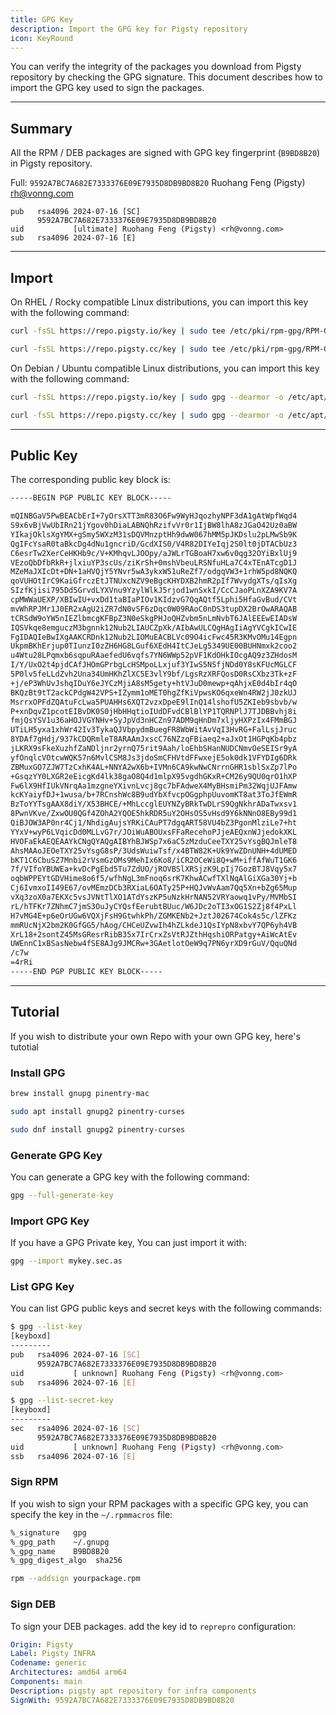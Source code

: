 ```yaml
---
title: GPG Key
description: Import the GPG key for Pigsty repository
icon: KeyRound
---
```


You can verify the integrity of the packages you download from Pigsty repository by checking the GPG signature.
This document describes how to import the GPG key used to sign the packages.

------

## Summary

All the RPM / DEB packages are signed with GPG key fingerprint (`B9BD8B20`) in Pigsty repository.

Full: `9592A7BC7A682E7333376E09E7935D8DB9BD8B20` Ruohang Feng (Pigsty) [rh@vonng.com](mailto:rh@vonng.com)

```
pub   rsa4096 2024-07-16 [SC]
      9592A7BC7A682E7333376E09E7935D8DB9BD8B20
uid           [ultimate] Ruohang Feng (Pigsty) <rh@vonng.com>
sub   rsa4096 2024-07-16 [E]
```

--------

## Import

On RHEL / Rocky compatible Linux distributions, you can import this key with the following command:

```bash tab="default"
curl -fsSL https://repo.pigsty.io/key | sudo tee /etc/pki/rpm-gpg/RPM-GPG-KEY-pigsty >/dev/null
```
```bash tab="mirror"
curl -fsSL https://repo.pigsty.cc/key | sudo tee /etc/pki/rpm-gpg/RPM-GPG-KEY-pigsty >/dev/null
```

On Debian / Ubuntu compatible Linux distributions, you can import this key with the following command:

```bash tab="default"
curl -fsSL https://repo.pigsty.io/key | sudo gpg --dearmor -o /etc/apt/keyrings/pigsty.gpg
```
```bash tab="mirror"
curl -fsSL https://repo.pigsty.cc/key | sudo gpg --dearmor -o /etc/apt/keyrings/pigsty.gpg
```

--------

## Public Key

The corresponding public key block is:

```bash
-----BEGIN PGP PUBLIC KEY BLOCK-----

mQINBGaV5PwBEACbErI+7yOrsXTT3mR83O6Fw9WyHJqozhyNPF3dA1gAtWpfWqd4
S9x6vBjVwUbIRn21jYgov0hDiaLABNQhRzifvVr0r1IjBW8lhA8zJGaO42Uz0aBW
YIkajOklsXgYMX+gSmy5WXzM31sDQVMnzptHh9dwW067hMM5pJKDslu2pLMwSb9K
QgIFcYsaR0taBkcDg4dNu1gncriD/GcdXIS0/V4R82DIYeIqj2S0lt0jDTACbUz3
C6esrTw2XerCeHKHb9c/V+KMhqvLJOOpy/aJWLrTGBoaH7xw6v0qg32OYiBxlUj9
VEzoQbDfbRkR+jlxiuYP3scUs/ziKrSh+0mshVbeuLRSNfuHLa7C4xTEnATcgD1J
MZeMaJXIcDt+DN+1aHVQjY5YNvr5wA3ykxW51uReZf7/odgqVW3+1rhW5pd8NQKQ
qoVUHOtIrC9KaiGfrczEtJTNUxcNZV9eBgcKHYDXB2hmR2pIf7WvydgXTs/qIsXg
SIzfKjisi795Dd5GrvdLYXVnu9YzylWlkJ5rjod1wnSxkI/CcCJaoPLnXZA9KV7A
cpMWWaUEXP/XBIwIU+vxDd1taBIaPIOv1KIdzvG7QqAQtf5Lphi5HfaGvBud/CVt
mvWhRPJMr1J0ER2xAgU2iZR7dN0vSF6zDqc0W09RAoC0nDS3tupDX2BrOwARAQAB
tCRSdW9oYW5nIEZlbmcgKFBpZ3N0eSkgPHJoQHZvbm5nLmNvbT6JAlEEEwEIADsW
IQSVkqe8emguczM3bgnnk12Nub2LIAUCZpXk/AIbAwULCQgHAgIiAgYVCgkICwIE
FgIDAQIeBwIXgAAKCRDnk12Nub2LIOMuEACBLVc09O4icFwc45R3KMvOMu14Egpn
UkpmBKhErjup0TIunzI0zZH6HG8LGuf6XEdH4ItCJeLg5349UE00BUHNmxk2coo2
u4Wtu28LPqmxb6sqpuRAaefedU6vqfs7YN6WWp52pVF1KdOHkIOcgAQ9z3ZHdosM
I/Y/UxO2t4pjdCAfJHOmGPrbgLcHSMpoLLxjuf3YIwS5NSfjNDd0Y8sKFUcMGLCF
5P0lv5feLLdZvh2Una34UmHKhZlXC5E3vlY9bf/LgsRzXRFQosD0RsCXbz3Tk+zF
+j/eP3WhUvJshqIDuY6eJYCzMjiA8sM5gety+htVJuD0mewp+qAhjxE0d4bIr4qO
BKQzBt9tT2ackCPdgW42VPS+IZymm1oMET0hgZfKiVpwsKO6qxeWn4RW2jJ0zkUJ
MsrrxOPFdZQAtuFcLwa5PUAHHs6XQT2vzxDpeE9lInQ14lshofU5ZKIeb9sbvb/w
P+xnDqvZ1pcotEIBvDK0S0jHbHHqtioIUdDFvdCBlBlYP1TQRNPlJ7TJDBBvhj8i
fmjQsYSV1u36aHOJVGYNHv+SyJpVd3nHCZn97ADM9qHnDm7xljyHXPzIx4FMmBGJ
UTiLH5yxa1xhWr42Iv3TykaQJVbpydmBuegFR8WbWitAvVqI3HvRG+FalLsjJruc
8YDAf7gHdj/937kCDQRmleT8ARAAmJxscC76NZzqFBiaeq2+aJxOt1HGPqKb4pbz
jLKRX9sFkeXuzhfZaNDljnr2yrnQ75rit9Aah/loEhbSHanNUDCNmvOeSEISr9yA
yfOnqlcVOtcwWQK57n6MvlCSM8Js3jdoSmCFHVtdFFwxejE5ok0dk1VFYDIg6DRk
ZBMuxGO7ZJW7TzCxhK4AL+NNYA2wX6b+IVMn6CA9kwNwCNrrnGHR1sblSxZp7lPo
+GsqzYY0LXGR2eEicgKd4lk38gaO8Q4d1mlpX95vgdhGKxR+CM26y9QU0qrO1hXP
Fw6lX9HfIUkVNrqAa1mzgneYXivnLvcj8gc7bFAdweX4MyBHsmiPm32WqjUJFAmw
kcKYaiyfDJ+1wusa/b+7RCnshWc8B9udYbXfvcpOGgphpUuvomKT8at3ToJfEWmR
BzToYYTsgAAX8diY/X53BHCE/+MhLccglEUYNZyBRkTwDLrS9QgNkhrADaTwxsv1
8PwnVKve/ZxwOU0QGf4ZOhA2YQOE5hkRDR5uY2OHsOS5vHsd9Y6kNNnO8EBy99d1
QiBJOW3AP0nr4Cj1/NhdigAujsYRKiCAuPT7dgqART58VU4bZ3PgonMlziLe7+ht
YYxV+wyP6LVqicDd0MLLvG7r/JOiWuABOUxsFFaRecehoPJjeAEQxnWJjedokXKL
HVOFaEkAEQEAAYkCNgQYAQgAIBYhBJWSp7x6aC5zMzduCeeTXY25vYsgBQJmleT8
AhsMAAoJEOeTXY25vYsgG8sP/3UdsWuiwTsf/x4BTW82K+Uk9YwZDnUNH+4dUMED
bKT1C6CbuSZ7Mnbi2rVsmGzOMs9MehIx6Ko8/iCR2OCeWi8Q+wM+iffAfWuT1GK6
7f/VIfoYBUWEa+kvDcPgEbd5Tu7ZdUO/jROVBSlXRSjzK9LpIj7GozBTJ8Vqy5x7
oqbWPPEYtGDVHime8o6f5/wfhNgL3mFnoq6srK7KhwACwfTXlNqAlGiXGa30Yj+b
Cj6IvmxoII49E67/ovMEmzDCb3RXiaL6OATy25P+HQJvWvAam7Qq5Xn+bZg65Mup
vXq3zoX0a7EKXc5vsJVNtTlXO1ATdYszKP5uNzkHrNAN52VRYaowq1vPy/MVMbSI
rL/hTFKr7ZNhmC7jmS3OuJyCYQsfEerubtBUuc/W6JDc2oTI3xOG1S2Zj8f4PxLl
H7vMG4E+p6eOrUGw6VQXjFsH9GtwhkPh/ZGMKENb2+JztJ02674Cok4s5c/lZFKz
mmRUcNjX2bm2K0GfGG5/hAog/CHCeUZvwIh4hZLkdeJ1QsIYpN8xbvY7QP6yh4VB
XrL18+2sontZ45MsGResrRibB35x7IrCrxZsVtRJZthHqshiORPatgy+AiWcAtEv
UWEnnC1xBSasNebw4fSE8AJg9JMCRw+3GAetlotOeW9q7PN6yrXD9rGuV/QquQNd
/c7w
=4rRi
-----END PGP PUBLIC KEY BLOCK-----
```

---------

## Tutorial

If you wish to distribute your own Repo with your own GPG key, here's tutotial


### Install GPG

```bash tab="brew"
brew install gnupg pinentry-mac
```
```bash tab="apt"
sudo apt install gnupg2 pinentry-curses
```
```bash tab="dnf"
sudo dnf install gnupg2 pinentry-curses
```

### Generate GPG Key

You can generate a GPG key with the following command:

```bash
gpg --full-generate-key
```

### Import GPG Key

If you have a GPG Private key, You can just import it with:

```bash
gpg --import mykey.sec.as
```

### List GPG Key

You can list GPG public keys and secret keys with the following commands:

```bash
$ gpg --list-key
[keyboxd]
---------
pub   rsa4096 2024-07-16 [SC]
      9592A7BC7A682E7333376E09E7935D8DB9BD8B20
uid           [ unknown] Ruohang Feng (Pigsty) <rh@vonng.com>
sub   rsa4096 2024-07-16 [E]

$ gpg --list-secret-key
[keyboxd]
---------
sec   rsa4096 2024-07-16 [SC]
      9592A7BC7A682E7333376E09E7935D8DB9BD8B20
uid           [ unknown] Ruohang Feng (Pigsty) <rh@vonng.com>
ssb   rsa4096 2024-07-16 [E]
```

### Sign RPM

If you wish to sign your RPM packages with a specific GPG key, you can specify the key in the `~/.rpmmacros` file:

```bash
%_signature   gpg
%_gpg_path    ~/.gnupg
%_gpg_name    B9BD8B20
%_gpg_digest_algo  sha256
```

```bash
rpm --addsign yourpackage.rpm
```

### Sign DEB

To sign your DEB packages. add the key id to `reprepro` configuration:

```yaml
Origin: Pigsty
Label: Pigsty INFRA
Codename: generic
Architectures: amd64 arm64
Components: main
Description: pigsty apt repository for infra components
SignWith: 9592A7BC7A682E7333376E09E7935D8DB9BD8B20
```